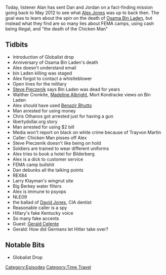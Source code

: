 {{DEFAULTSORT:
    #_EPISODE_0098:May 2-3, 2012
}}{{Episode
    | title             = May 2-3, 2012
    | caption           = Listen to this episode on [https://knowledgefight.libsyn.com/knowledge-fight-may-2-3-2012 Libsyn] [https://open.spotify.com/episode/39A469TNcQNh07C7nMaWyk Spotify], Read the [[Transcript/98: May 2-3, 2012|Unofficial Transcript]]
    | episodeNumber     = 98
    | length            = 03:02:00
    | airDate           = October 30, 2017
    | coverageStartDate = May 2, 2012
    | coverageEndDate   = May 3, 2012
    | episodeType       = [[:Category:Time Travel|Time Travel]]
    | appearance        = [[Osama Bin Laden]], [[Steve Pieczenik]], [[Walter Cronkite]], [[Madeleine Albright]], [[Mort Kondracke]], [[Benazir Bhutto]], [[Chris Othanos]], [[Trayvon Martin]], [[Chicken Man]], [[Larry Klayman]], [[David Jones]], [[Gerald Celente]]
    | previousEpisode   = [[97: October 25, 2017]]
    | nextEpisode       = [[99: November 1, 2017]]
}}

{{Stub}}

Today, listener Alan has sent Dan and Jordan on a fact-finding mission going back to May 2012 to see what [[Alex Jones]] was up to back then. The goal was to learn about the spin on the death of [[Osama Bin Laden]], but instead what they find are so many lies about FEMA camps, using cash being illegal, and "the death of the Chicken Man"

==Tidbits==

*Introduction of Globalist drop
*Anniversary of Osama Bin Laden's death
*Alex doesn't understand email
*bin Laden killing was staged
*Alex forgot to contact a whistleblower
*Open lines for the military
*[[Steve Pieczenik]] says Bin Laden was dead for years
*Walther Cronkite, [[Madeleine Albright|Madeline Albright]], Mort Kondracke views on Bin Laden
*Alex should have used [[Benazir Bhutto]]
*Man arrested for using money
*Chris Othanos got arrested just for having a gun
*libertydollar.org story
*Man arrested for using $2 bill
*Media won't report on black on white crime because of Trayvon Martin
*Caller: Chicken Man pisses off Alex
*Steve Pieczenik doesn't like being on hold
*Soldiers are trained to wear different uniforms
*Alex tries to book a hotel for Bilderberg
*Alex is a dick to customer service
*FEMA camp bullshit
*Dan debunks all the talking points
*REX84
*Larry Klayman's wingnut site
*Big Berkey water filters
*Alex is immune to psyops
*NLE09
*the ballad of [[David Jones]], CIA dentist
*Reasonable caller is a spy
*Hillary's fake Kentucky voice
*So many fake accents
*Guest: [[Gerald Celente]]
*Gerald: How did Germans let Hitler take over?

==Notable Bits==

*Globalist Drop

[[Category:Episodes]]
[[Category:Time Travel]]
